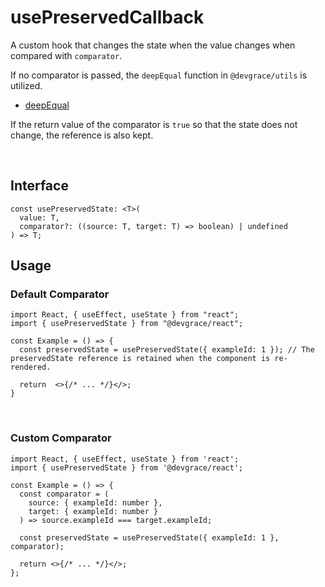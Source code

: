 # usePreservedCallback

A custom hook that changes the state when the value changes when compared with `comparator`. 

If no comparator is passed, the `deepEqual` function in `@devgrace/utils` is utilized.
  - [deepEqual](https://team-grace.github.io/devgrace/ko/docs/utils/common/deepEqual/)

If the return value of the comparator is `true` so that the state does not change, the reference is also kept.

<br />

## Interface
```tsx
const usePreservedState: <T>(
  value: T,
  comparator?: ((source: T, target: T) => boolean) | undefined
) => T;
```

## Usage
### Default Comparator
```tsx
import React, { useEffect, useState } from "react";
import { usePreservedState } from "@devgrace/react";

const Example = () => {
  const preservedState = usePreservedState({ exampleId: 1 }); // The preservedState reference is retained when the component is re-rendered.

  return  <>{/* ... */}</>;
}
```

<br />

### Custom Comparator
```tsx
import React, { useEffect, useState } from 'react';
import { usePreservedState } from '@devgrace/react';

const Example = () => {
  const comparator = (
    source: { exampleId: number },
    target: { exampleId: number }
  ) => source.exampleId === target.exampleId;

  const preservedState = usePreservedState({ exampleId: 1 }, comparator);
  
  return <>{/* ... */}</>;
};

```